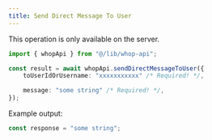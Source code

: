 ```yaml
---
title: Send Direct Message To User
---
```

<Note>This operation is only available on the server.</Note>
```typescript
import { whopApi } from "@/lib/whop-api";

const result = await whopApi.sendDirectMessageToUser({
	toUserIdOrUsername: "xxxxxxxxxxx" /* Required! */,

	message: "some string" /* Required! */,
});

```

Example output:

```typescript
const response = "some string";

```

